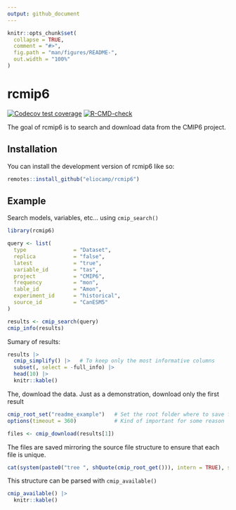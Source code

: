 ```yaml
---
output: github_document
---
```


<!-- README.md is generated from README.Rmd. Please edit that file -->

```r
knitr::opts_chunk$set(
  collapse = TRUE,
  comment = "#>",
  fig.path = "man/figures/README-",
  out.width = "100%"
)
```

# rcmip6

<!-- badges: start -->
[![Codecov test coverage](https://codecov.io/gh/eliocamp/rcmip6/branch/main/graph/badge.svg)](https://app.codecov.io/gh/eliocamp/rcmip6?branch=main)
[![R-CMD-check](https://github.com/eliocamp/rcmip6/actions/workflows/R-CMD-check.yaml/badge.svg)](https://github.com/eliocamp/rcmip6/actions/workflows/R-CMD-check.yaml)
<!-- badges: end -->

The goal of rcmip6 is to search and download data from the CMIP6 project. 

## Installation

You can install the development version of rcmip6 like so:

``` r
remotes::install_github("eliocamp/rcmip6")
```

## Example

Search models, variables, etc... using `cmip_search()`

```r
library(rcmip6)

query <- list(
  type               = "Dataset",
  replica            = "false",
  latest             = "true",
  variable_id        = "tas",
  project            = "CMIP6",
  frequency          = "mon",                          
  table_id           = "Amon",
  experiment_id      = "historical",
  source_id          = "CanESM5"
)

results <- cmip_search(query)
cmip_info(results)
```

Sumary of results:

```r
results |> 
  cmip_simplify() |>   # To keep only the most informative columns
  subset(, select = -full_info) |> 
  head(10) |> 
  knitr::kable()
```

The, download the data.
Just as a demonstration, download only the first result

```r
cmip_root_set("readme_example")   # Set the root folder where to save files 
options(timeout = 360)            # Kind of important for some reason

files <- cmip_download(results[1])
```

The files are saved mirroring the source file structure to ensure that each file is unique. 

```r
cat(system(paste0("tree ", shQuote(cmip_root_get())), intern = TRUE), sep = "\n")
```

This structure can be parsed with `cmip_available()`

```r
cmip_available() |>
  knitr::kable()
```

